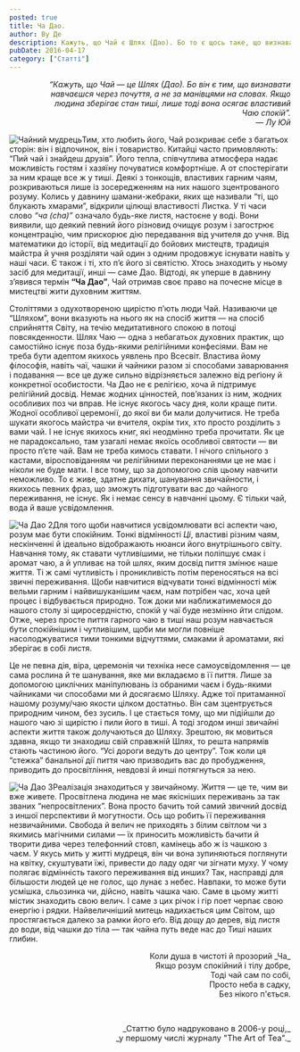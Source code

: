 ```yaml
---
posted: true
title: Ча Дао.
author: Ву Де
description: Кажуть, що Чай є Шлях (Дао). Бо то є щось таке, що визнавати ти навчаєшся через почуття, а не за вказівками на словах. Якщо людина зберігає стан тиші...
pubDate: 2016-04-17
category: ["Статті"]
---
```


<p style="padding-left: 50px; text-align: end;"><em>“Кажуть, що Чай — це Шлях (Дао). Бо він є тим, що визнавати навчаєшся через почуття, а не за манівцями на словах. Якщо людина зберігає стан тиші, лише тоді вона осягає властивий Чаю спокій”.<br/>— Лу Юй</em></p>

<Image src={ChaDao1}  class="float-left" alt="Чайний мудрець" />Тим, хто любить його, Чай розкриває себе з багатьох сторін: він і відпочинок, він і товариство. Китайці часто примовляють: “Пий чай і знайдеш друзів”. Його тепла, співчутлива атмосфера надає можливість гостям і хазяїну почуватися комфортніше. А от спостерігати за ним краще все ж у тиші. Деякі з тонкощів, властивих гарним чаям, розкриваються лише із зосередженням на них нашого зцентрованого розуму. Колись у давнину шамани-жебраки, яких ще називали “ті, що блукають хмарами”, відкрили цілющі властивості Листка. У ті часи слово _“ча (cha)”_ означало будь-яке листя, настоєне у воді. Вони виявили, що деякий певний його різновид очищує розум і загострює концентрацію, чим прискорює дію передавання від учителя до учня. Від математики до історії, від медитації до бойових мистецтв, традиція майстра й учня розділяти чай один з одним продовжує існувати навіть у наші часи. Є також і ті, хто п’є його зі святістю. Хтось знаходить у ньому засіб для медитації, инші — саме Дао. Відтоді, як уперше в давнину з’явився термін **“Ча Дао”**, Чай отримав своє право на почесне місце в мистецтві жити духовним життям.

Століттями з одухотвореною щирістю п’ють люди Чай. Називаючи це “Шляхом”, вони вказують на нього як на спосіб життя — на спосіб сприйняття Світу, на течію медитативного спокою в потоці повсякденности. Шлях Чаю — одна з небагатьох духовних практик, що самостійно існує поза будь-якими релігійними конфесіями. Вам не треба бути адептом якихось уявлень про Всесвіт. Властива йому філософія, навіть чаї, чашки й чайники разом зі способами заварювання і подавання — все це дуже сильно відрізняється залежно від реґіону й конкретної особистости. Ча Дао не є релігією, хоча й підтримує релігійний досвід. Немає жодних цінностей, пов’язаних із ним, жодних особливих поз чи вправ. Не існує якогось часу дня, коли краще пити. Жодної особливої церемонії, до якої ви би мали долучитися. Не треба шукати якогось майстра чи вчителя, окрім тих, хто просто розділить з вами чай. І не існує якихось книг, які неодмінно треба прочитати. Як це не парадоксально, там узагалі немає якоїсь особливої святости — ви просто п’єте чай. Вам не треба кимось ставати. І нічого спільного з кастами, віросповіданням чи релігійними переконаннями це не має і ніколи не буде мати. І все тому, що за допомогою слів цьому навчити неможливо. То є живе, здатне дихати, шанування звичайности, і якихось певних фраз, що зможуть підготувати вас до чайного переживання, не існує. Як і немає сенсу в навчанні цьому. Є тільки чай, вода й ваше усвідомлення.

<Image src={ChaDao2} class="float-right" alt="Ча Дао 2" />Для того щоби навчитися усвідомлювати всі аспекти чаю, розум має бути спокійним. Тонкі відмінності *Ці*, властиві різним чаям, нескінченні й ідеально відображають нюанси його внутрішнього світу. Навчання тому, як ставати чутливішими, не тільки поліпшує смак і аромат чаю, а й упливає на той шлях, яким досвід пиття змінює наше життя. Ті ж самі чутливість і проникливість потім переносяться на всі звичні переживання. Щоби навчитися відчувати тонкі відмінності між вельми гарним і найвишуканішим чаєм, нам потрібен час, хоча цей процес і відбувається природно. Тож доки ми наближатимемося до нашого столу зі щиросердністю, спокій у чаї буде незмінно йти слідом. Отже, через просте пиття гарного чаю в тиші наш розум навчається бути спокійнішим і чутливішим, щоби ми могли повніше насолоджуватися тими тонкими відчуттями, смаками й ароматами, які зберігає в собі листя.

Це не певна дія, віра, церемонія чи техніка несе самоусвідомлення — це сама рослина й те шанування, яке ми вкладаємо в її пиття. Лише за допомогою циклічних маніпулювань із обраними чаєм і будь-якими чайниками чи способами ми й досягаємо Шляху. Адже тої притаманної нашому розуму/чаю якости цілком достатньо. Він сам зцентрується природним чином, без зусиль. І це стається тому, що ми підійшли до нашого чаю зі щирістю і пили його в тиші. А тоді згодом инші звичайні аспекти життя також долучаються до Шляху. Зрештою, як мовиться здавна, якщо ти знаходиш свій справжній Шлях, то решта напрямів стають частиною його. “Усі дороги ведуть до центру”. Тож коли ця “стежка” банальної дії пиття чаю призводить вас до пробудження, приводить до просвітління, невдовзі й инші потягнуться за нею.

<Image src={ChaDao3} class="float-left" alt="Ча Дао 3" />Реалізація знаходиться у звичайному. Життя — це те, чим ви вже живете. Просвітлена людина не має якісніших переживань за так званих “непросвітлених”. Вона просто бачить той самий звичний досвід з иншої перспективи й могутности. Ось що робить її переживання незвичайними. Свобода й велич не приходять з білим світлом чи з якимись магічними силами — їх приносить можливість бачити й творити дива через телефонний стовп, камінець або ж із чашкою з чаєм. У якусь мить у житті мудреця, він чи вона зупиняються поглянути на квітку, скуштувати їжі, привести до ладу одяг чи зігнати муху. У чому полягає відмінність такого переживання від инших? Так, насправді для більшости людей це не голос, що лунає з небес. Навпаки, то може бути усмішка, сльозинка чи, дійсно, навіть чашка чаю. Саме в цьому житті містик знаходить свою велич. І саме з цих річок і гір поет черпає свою енергію і рядки. Найвеличніший митець надихається цим Світом, що простягається далеко за рамки його еґо. Від дощу до дерев, від листя до води, від чашки до тіла — так чайна путь веде нас до Тиші наших глибин.

<p align="right">Коли душа в чистоті й прозорий&nbsp;_Ча_<br />Якщо розум спокійний і тілу добре,<br />Тоді чай сам по собі,<br />Просто неба в садку,<br />Без нікого п'ється.</p>

<p>&nbsp;</p>
<p align="right" style="font-size: 0.9rem;">_Статтю було надруковано в 2006-у році,_<br />_у першому числі журналу "The Art of Tea"._</p>